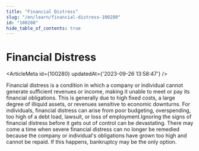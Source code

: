 ```yaml
---
title: "Financial Distress"
slug: "/en/learn/financial-distress-100280"
id: "100280"
hide_table_of_contents: true
---
```



# Financial Distress

<ArticleMeta id={100280} updatedAt={'2023-09-26 13:58:47'} />
<div className='border-solid border-b border-t-0 my-4 border-[var(--ifm-color-gray-300)]' />

Financial distress is a condition in which a company or individual cannot generate sufficient revenues or income, making it unable to meet or pay its financial obligations. This is generally due to high fixed costs, a large degree of illiquid assets, or revenues sensitive to economic downturns. For individuals, financial distress can arise from poor budgeting, overspending, too high of a debt load, lawsuit, or loss of employment.Ignoring the signs of financial distress before it gets out of control can be devastating. There may come a time when severe financial distress can no longer be remedied because the company or individual's obligations have grown too high and cannot be repaid. If this happens, bankruptcy may be the only option.
